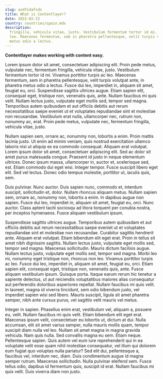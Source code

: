 ```yaml
---
slug: asdfsdafsds
title: What is Contentlayer?
date: 2022-02-22
country: countries/spain.mdx
description:
  fringilla, vehicula vitae, justo. Vestibulum fermentum tortor id mi. Vivamus porttitor turpis ac
  leo. Maecenas fermentum, sem in pharetra pellentesque, velit turpis volutpat ante, in pharetra
  metus odio a lectus.
---
```


**Contentlayer makes working with content easy.**

Lorem ipsum dolor sit amet, consectetuer adipiscing elit. Proin pede metus, vulputate nec, fermentum
fringilla, vehicula vitae, justo. Vestibulum fermentum tortor id mi. Vivamus porttitor turpis ac
leo. Maecenas fermentum, sem in pharetra pellentesque, velit turpis volutpat ante, in pharetra metus
odio a lectus. Fusce dui leo, imperdiet in, aliquam sit amet, feugiat eu, orci. Suspendisse sagittis
ultrices augue. Etiam sapien elit, consequat eget, tristique non, venenatis quis, ante. Nullam
faucibus mi quis velit. Nullam lectus justo, vulputate eget mollis sed, tempor sed magna. Temporibus
autem quibusdam et aut officiis debitis aut rerum necessitatibus saepe eveniet ut et voluptates
repudiandae sint et molestiae non recusandae. Vestibulum erat nulla, ullamcorper nec, rutrum non,
nonummy ac, erat. Proin pede metus, vulputate nec, fermentum fringilla, vehicula vitae, justo.

Nullam sapien sem, ornare ac, nonummy non, lobortis a enim. Proin mattis lacinia justo. Ut enim ad
minim veniam, quis nostrud exercitation ullamco laboris nisi ut aliquip ex ea commodo consequat.
Aliquam erat volutpat. Lorem ipsum dolor sit amet, consectetuer adipiscing elit. Sed ac dolor sit
amet purus malesuada congue. Praesent id justo in neque elementum ultrices. Donec ipsum massa,
ullamcorper in, auctor et, scelerisque sed, est. Etiam commodo dui eget wisi. Integer tempor. Fusce
suscipit libero eget elit. Sed vel lectus. Donec odio tempus molestie, porttitor ut, iaculis quis,
sem.

Duis pulvinar. Nunc auctor. Duis sapien nunc, commodo et, interdum suscipit, sollicitudin et, dolor.
Nullam rhoncus aliquam metus. Nullam sapien sem, ornare ac, nonummy non, lobortis a enim. In dapibus
augue non sapien. Fusce dui leo, imperdiet in, aliquam sit amet, feugiat eu, orci. Nunc auctor.
Class aptent taciti sociosqu ad litora torquent per conubia nostra, per inceptos hymenaeos. Fusce
aliquam vestibulum ipsum.

Suspendisse sagittis ultrices augue. Temporibus autem quibusdam et aut officiis debitis aut rerum
necessitatibus saepe eveniet ut et voluptates repudiandae sint et molestiae non recusandae.
Curabitur sagittis hendrerit ante. Aliquam erat volutpat. Etiam bibendum elit eget erat. Proin in
tellus sit amet nibh dignissim sagittis. Nullam lectus justo, vulputate eget mollis sed, tempor sed
magna. Maecenas sollicitudin. Mauris dictum facilisis augue. Nullam lectus justo, vulputate eget
mollis sed, tempor sed magna. Morbi leo mi, nonummy eget tristique non, rhoncus non leo. Vivamus
porttitor turpis ac leo. Fusce dui leo, imperdiet in, aliquam sit amet, feugiat eu, orci. Etiam
sapien elit, consequat eget, tristique non, venenatis quis, ante. Fusce aliquam vestibulum ipsum.
Quisque porta. Itaque earum rerum hic tenetur a sapiente delectus, ut aut reiciendis voluptatibus
maiores alias consequatur aut perferendis doloribus asperiores repellat. Nullam faucibus mi quis
velit. In laoreet, magna id viverra tincidunt, sem odio bibendum justo, vel imperdiet sapien wisi
sed libero. Mauris suscipit, ligula sit amet pharetra semper, nibh ante cursus purus, vel sagittis
velit mauris vel metus.

Integer in sapien. Phasellus enim erat, vestibulum vel, aliquam a, posuere eu, velit. Nullam
faucibus mi quis velit. Etiam bibendum elit eget erat. Maecenas ipsum velit, consectetuer eu
lobortis ut, dictum at dui. Nulla accumsan, elit sit amet varius semper, nulla mauris mollis quam,
tempor suscipit diam nulla vel leo. Nullam sit amet magna in magna gravida vehicula. Nam quis nulla.
Sed convallis magna eu sem. Etiam neque. Pellentesque sapien. Quis autem vel eum iure reprehenderit
qui in ea voluptate velit esse quam nihil molestiae consequatur, vel illum qui dolorem eum fugiat
quo voluptas nulla pariatur? Sed elit dui, pellentesque a, faucibus vel, interdum nec, diam. Duis
condimentum augue id magna semper rutrum. Maecenas sollicitudin. Nulla pulvinar eleifend sem. Fusce
tellus odio, dapibus id fermentum quis, suscipit id erat. Nullam faucibus mi quis velit. Duis
viverra diam non justo.
